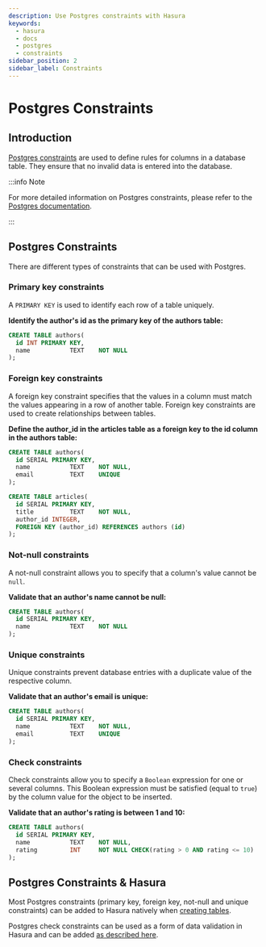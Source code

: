 ```yaml
---
description: Use Postgres constraints with Hasura
keywords:
  - hasura
  - docs
  - postgres
  - constraints
sidebar_position: 2
sidebar_label: Constraints
---
```


# Postgres Constraints

## Introduction

[Postgres constraints](https://www.postgresql.org/docs/current/ddl-constraints.html) are used to define rules for
columns in a database table. They ensure that no invalid data is entered into the database.

:::info Note

For more detailed information on Postgres constraints, please refer to the
[Postgres documentation](https://www.postgresql.org/docs/current/ddl-constraints.html).

:::

## Postgres Constraints

There are different types of constraints that can be used with Postgres.

### Primary key constraints

A `PRIMARY KEY` is used to identify each row of a table uniquely.

**Identify the author's id as the primary key of the authors table:**

```sql {2}
CREATE TABLE authors(
  id INT PRIMARY KEY,
  name           TEXT    NOT NULL
);
```

### Foreign key constraints

A foreign key constraint specifies that the values in a column must match the values appearing in a row of another
table. Foreign key constraints are used to create relationships between tables.

**Define the author_id in the articles table as a foreign key to the id column in the authors table:**

```sql {11}
CREATE TABLE authors(
  id SERIAL PRIMARY KEY,
  name           TEXT    NOT NULL,
  email          TEXT    UNIQUE
);

CREATE TABLE articles(
  id SERIAL PRIMARY KEY,
  title          TEXT    NOT NULL,
  author_id INTEGER,
  FOREIGN KEY (author_id) REFERENCES authors (id)
);
```

### Not-null constraints

A not-null constraint allows you to specify that a column's value cannot be `null`.

**Validate that an author's name cannot be null:**

```sql {2,3}
CREATE TABLE authors(
  id SERIAL PRIMARY KEY,
  name           TEXT    NOT NULL
);
```

### Unique constraints

Unique constraints prevent database entries with a duplicate value of the respective column.

**Validate that an author's email is unique:**

```sql {4}
CREATE TABLE authors(
  id SERIAL PRIMARY KEY,
  name           TEXT    NOT NULL,
  email          TEXT    UNIQUE
);
```

### Check constraints

Check constraints allow you to specify a `Boolean` expression for one or several columns. This Boolean expression must
be satisfied (equal to `true`) by the column value for the object to be inserted.

**Validate that an author's rating is between 1 and 10:**

```sql {4}
CREATE TABLE authors(
  id SERIAL PRIMARY KEY,
  name           TEXT    NOT NULL,
  rating         INT     NOT NULL CHECK(rating > 0 AND rating <= 10)
);
```

## Postgres Constraints & Hasura

Most Postgres constraints (primary key, foreign key, not-null and unique constraints) can be added to Hasura natively
when [creating tables](/schema/postgres/tables.mdx#pg-create-tables).

Postgres check constraints can be used as a form of data validation in Hasura and can be added
[as described here](/schema/postgres/data-validations.mdx#pg-data-validations-check-constraints).
